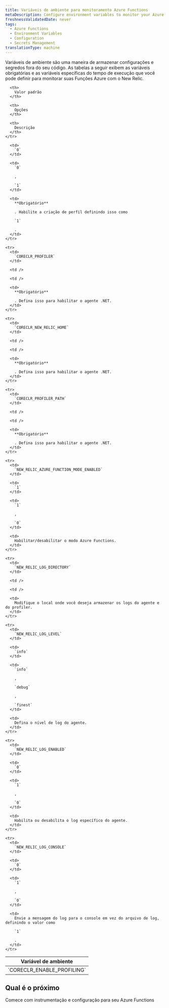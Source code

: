 ```yaml
---
title: Variáveis de ambiente para monitoramento Azure Functions
metaDescription: Configure environment variables to monitor your Azure functions with New Relic
freshnessValidatedDate: never
tags:
  - Azure Functions
  - Environment Variables
  - Configuration
  - Secrets Management
translationType: machine
---
```


Variáveis de ambiente são uma maneira de armazenar configurações e segredos fora do seu código. As tabelas a seguir exibem as variáveis obrigatórias e as variáveis específicas do tempo de execução que você pode definir para monitorar suas Funções Azure com o New Relic.

<table>
  <thead>
    <tr>
      <th>
        Variável de ambiente
      </th>

      <th>
        Valor padrão
      </th>

      <th>
        Opções
      </th>

      <th>
        Descrição
      </th>
    </tr>
  </thead>

  <tbody>
    <tr>
      <td>
        `CORECLR_ENABLE_PROFILING`
      </td>

      <td>
        `0`
      </td>

      <td>
        `0`

        , 

        `1`
      </td>

      <td>
        **Obrigatório**

        . Habilite a criação de perfil definindo isso como 

        `1`

        .
      </td>
    </tr>

    <tr>
      <td>
        `CORECLR_PROFILER`
      </td>

      <td />

      <td />

      <td>
        **Obrigatório**

        . Defina isso para habilitar o agente .NET.
      </td>
    </tr>

    <tr>
      <td>
        `CORECLR_NEW_RELIC_HOME`
      </td>

      <td />

      <td />

      <td>
        **Obrigatório**

        . Defina isso para habilitar o agente .NET.
      </td>
    </tr>

    <tr>
      <td>
        `CORECLR_PROFILER_PATH`
      </td>

      <td />

      <td />

      <td>
        **Obrigatório**

        . Defina isso para habilitar o agente .NET.
      </td>
    </tr>

    <tr>
      <td>
        `NEW_RELIC_AZURE_FUNCTION_MODE_ENABLED`
      </td>

      <td>
        `1`
      </td>

      <td>
        `1`

        , 

        `0`
      </td>

      <td>
        Habilitar/desabilitar o modo Azure Functions.
      </td>
    </tr>

    <tr>
      <td>
        `NEW_RELIC_LOG_DIRECTORY`
      </td>

      <td />

      <td />

      <td>
        Modifique o local onde você deseja armazenar os logs do agente e do profiler.
      </td>
    </tr>

    <tr>
      <td>
        `NEW_RELIC_LOG_LEVEL`
      </td>

      <td>
        `info`
      </td>

      <td>
        `info`

        , 

        `debug`

        , 

        `finest`
      </td>

      <td>
        Defina o nível de log do agente.
      </td>
    </tr>

    <tr>
      <td>
        `NEW_RELIC_LOG_ENABLED`
      </td>

      <td>
        `0`
      </td>

      <td>
        `1`

        ,

        `0`
      </td>

      <td>
        Habilita ou desabilita o log específico do agente.
      </td>
    </tr>

    <tr>
      <td>
        `NEW_RELIC_LOG_CONSOLE`
      </td>

      <td>
        `0`
      </td>

      <td>
        `1`

        ,

        `0`
      </td>

      <td>
        Envie a mensagem do log para o console em vez do arquivo de log, definindo o valor como 

        `1`

        .
      </td>
    </tr>
  </tbody>
</table>

## Qual é o próximo

<DocTiles>
  <DocTile title="Install and configure Azure Functions monitoring" path="/docs/serverless-function-monitoring/azure-function-monitoring/install-serverless-azure-monitoring">Comece com instrumentação e configuração para seu Azure Functions</DocTile>
</DocTiles>